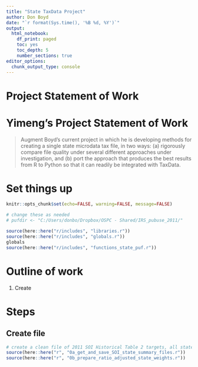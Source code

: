 ```yaml
---
title: "State TaxData Project"
author: Don Boyd
date: "`r format(Sys.time(), '%B %d, %Y')`"
output:
  html_notebook: 
    df_print: paged
    toc: yes
    toc_depth: 5
    number_sections: true
editor_options: 
  chunk_output_type: console
---
```


# Project Statement of Work


# Yimeng's Project Statement of Work
> Augment Boyd’s current project in which he is developing methods for creating a single state microdata tax file, in two ways: (a) rigorously compare file quality under several different approaches under investigation, and (b) port the approach that produces the best results from R to Python so that it can readily be integrated with TaxData.


<!-- First set things up, then run things -->


# Set things up

```r
knitr::opts_chunk$set(echo=FALSE, warning=FALSE, message=FALSE)
```


```r
# change these as needed
# pufdir <- "C:/Users/donbo/Dropbox/OSPC - Shared/IRS_pubuse_2011/"

```


```r
source(here::here("r/includes", "libraries.r"))
source(here::here("r/includes", "globals.r"))
globals
source(here::here("r/includes", "functions_state_puf.r"))

```



# Outline of work

1. Create 



# Steps

## Create file

```r
# create a clean file of 2011 SOI Historical Table 2 targets, all states, saved in data/hist2_2011.csv
source(here::here("r", "0a_get_and_save_SOI_state_summary_files.r"))
source(here::here("r", "0b_prepare_ratio_adjusted_state_weights.r"))




```

